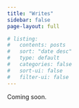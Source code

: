 ```yaml
---
title: "Writes"
sidebar: false
page-layout: full

# listing:
#   contents: posts
#   sort: "date desc"
#   type: default
#   categories: false
#   sort-ui: false
#   filter-ui: false
---
```


Coming soon.

